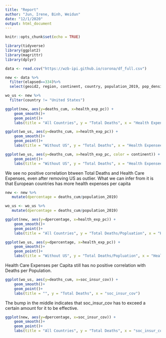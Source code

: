 ```yaml
---
title: "Report"
author: "Jun, Irene, Binh, Weidun"
date: "12/1/2020"
output: html_document
---
```


```r
knitr::opts_chunk$set(echo = TRUE)
```

```r
library(tidyverse)
library(ggplot2)
library(magrittr)
library(dplyr)
```

```r
data <- read.csv("https://wzb-ipi.github.io/corona/df_full.csv")
```

```r
new <- data %>%
  filter(elapsed==334)%>%
  select(geoid2, region, continent, country, population_2019, pop_density, deaths_cum, health_exp_pc, soc_insur_cov)

wo_us <- new %>%
  filter(country != "United States")
```

```r
ggplot(new, aes(y=deaths_cum, x=health_exp_pc)) +
    geom_smooth()+
    geom_point()+
    labs(title = "All Countries", y = "Total Deaths", x = "Health Expensees/Capita")

ggplot(wo_us, aes(y=deaths_cum, x=health_exp_pc)) +
    geom_smooth()+
    geom_point()+
    labs(title = "Without US", y = "Total Deaths", x = "Health Expensees/Capita")

ggplot(wo_us, aes(y=deaths_cum, x=health_exp_pc, color = continent)) +
    geom_point()+
    labs(title = "Without US", y = "Total Deaths", x = "Health Expensees/Capita")

```

We see no positive correlation btween Total Deaths and Health Care Expenses, even after removing US as outlier. What we can infer from it is that European countries has more health expenses per capita

```r
new <- new %>%
   mutate(dpercentage = deaths_cum/population_2019)

wo_us <- wo_us %>%
   mutate(dpercentage = deaths_cum/population_2019)
```

```r
ggplot(new, aes(y=dpercentage, x=health_exp_pc)) +
    geom_smooth()+
    geom_point()+
    labs(title = "All Countries", y = "Total Deaths/Popluation", x = "Health Expensees/Capita")

ggplot(wo_us, aes(y=dpercentage, x=health_exp_pc)) +
    geom_smooth()+
    geom_point()+
    labs(title = "Without US", y = "Total Deaths/Popluation", x = "Health Expensees/Capita")
```

Health Care Expenses per Capita still has no positive correlation with Deaths per Population.

```r
ggplot(wo_us, aes(y=deaths_cum, x=soc_insur_cov)) +
    geom_smooth()+
    geom_point()+
    labs(title = "", y = "Total Deaths", x = "soc_insur_cov")
```

The bump in the middle indicates that soc_insur_cov has to exceed a certain amount for it to be effective.

```r
ggplot(new, aes(y=dpercentage, x=soc_insur_cov)) +
    geom_smooth()+
    geom_point()+
    labs(title = "All Countries", y = "Total Deaths", x = "soc_insur_cov")
```

